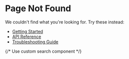 # Page Not Found

We couldn't find what you're looking for. Try these instead:

- [Getting Started](/getting-started)
- [API Reference](/api)
- [Troubleshooting Guide](/troubleshooting)

<Search />  {/* Use custom search component */} 